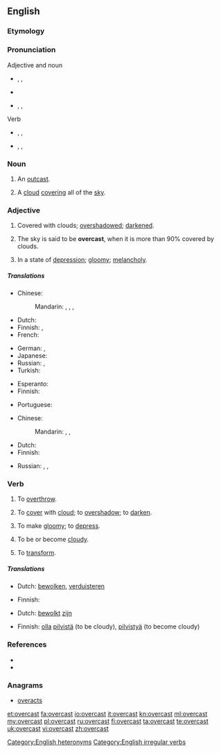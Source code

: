 {{wikipedia|dab=overcast (disambiguation)|overcast}}
==English==

===Etymology===
{{prefix|over|cast}}

===Pronunciation===
; Adjective and noun
* {{a|RP}} {{enPR|ōʹvə-käst'}}, {{IPA|/ˈəʊvəˌkɑːst/}}, {{X-SAMPA|/"@Uv@%kA:st/}}
* {{audio|en-uk-overcast.ogg|Audio (UK)}}
* {{a|GenAm}} {{enPR|ōʹvər-kăst'}}, {{IPA|/ˈoʊvɚ.kæst/}}, {{X-SAMPA|/"oUv@`.k{st/}}

; Verb
* {{a|RP}} {{enPR|ō'və-kästʹ}}, {{IPA|/ˌəʊvəˈkɑːst/}}, {{X-SAMPA|/%@Uv@"kA:st/}}
* {{a|GenAm}} {{enPR|ō'vər-kăstʹ}}, {{IPA|/ˌoʊvɚˈkæst/}}, {{X-SAMPA|/oUv@`"k{st/}}
*: {{rhymes|ɑːst}}<!--rhymes are by UK pronunciations only-->
[[Category:English heteronyms]]

===Noun===
{{en-noun}}

# {{obsolete}} An [[outcast]].
# A [[cloud]] [[cover]]ing all of the [[sky]].

===Adjective===
{{en-adj}}

# Covered with clouds; [[overshadow]]ed; [[darken]]ed.
# {{meteorology}} The sky is said to be '''overcast''', when it is more than 90% covered by clouds.
# {{figuratively}} In a state of [[depression]]; [[gloomy]]; [[melancholy]].

=====Translations=====
{{trans-top|covered with clouds; overshadowed; darkened}}
* Chinese:
*: Mandarin: {{t|zh|陰沉|sc=Hani}}, {{t|zh|阴沉|tr=yīnchén|sc=Hani}}, {{t|zh|灰蒙蒙|tr=huīmēngmēng|sc=Hani}}, {{t|zh|低沉|tr=dīchén|sc=Hani}}
* Dutch: {{t|nl|betrokken}}
* Finnish: {{t-|fi|pilvinen}}, {{t+|fi|synkkä}}
* French: {{t+|fr|nuageux}}
{{trans-mid}}
* German: {{t|de|bedeckt}}, {{t|de|bewölkt}}
* Japanese: {{t|ja|どんより|alt=どんよりした|sc=Jpan}}
* Russian: {{t|ru|облачный|tr=óblačnyj|sc=Cyrl}}, {{t+|ru|пасмурный|tr=pásmurnyj|sc=Cyrl}}
* Turkish: {{t|tr|bulutlu}}
{{trans-bottom}}

{{trans-top|meteorological term}}
* Esperanto: {{t-|eo|nuboplena|xs=Esperanto}}
* Finnish: {{t-|fi|pilvinen}}
{{trans-mid}}
* Portuguese: {{t|pt|encoberto}}
{{trans-bottom}}

{{trans-top|in a state of depression; gloomy; melancholy}}
* Chinese:
*: Mandarin: {{t|zh|陰沉|sc=Hani}}, {{t|zh|阴沉|tr=yīnchén|sc=Hani}}, {{t|zh|低沉|tr=dīchén|sc=Hani}}
* Dutch: {{t|nl|neerslachtig}}
* Finnish: {{t+|fi|synkkä}}
{{trans-mid}}
* Russian: {{t|ru|угрюмый|tr=ugrjúmyj|sc=Cyrl}}, {{t|ru|мрачный|tr=mráčnyj|sc=Cyrl}}, {{t|ru|хмурый|tr=xmúryj|sc=Cyrl}}
{{trans-bottom}}

===Verb===
{{en-verb|overcasts|overcasting|overcast}}

# {{transitive|obsolete}} To [[overthrow]].
# {{transitive}} To [[cover]] with [[cloud]]; to [[overshadow]]; to [[darken]].
# {{transitive}} To make [[gloomy]]; to [[depress]].
# {{intransitive|obsolete}} To be or become [[cloudy]].
# {{transitive|obsolete}} To [[transform]].

=====Translations=====
{{trans-top|to cover with cloud; to overshadow; to darken}}
* Dutch: [[bewolken]], [[verduisteren]]
{{trans-mid}}
* Finnish: {{t|fi|peittää pilveen}}
{{trans-bottom}}

{{trans-top|to be or become cloudy}}
* Dutch: [[bewolkt]] [[zijn]]
{{trans-mid}}
* Finnish: [[olla]] [[pilvinen|pilvistä]] (to be cloudy), [[pilvistyä]] (to become cloudy)
{{trans-bottom}}

===References===
* {{R:Century 1911}}
* {{R:Webster 1913}}

===Anagrams===
* [[overacts#English|overacts]]

[[Category:English irregular verbs]]

[[et:overcast]]
[[fa:overcast]]
[[io:overcast]]
[[it:overcast]]
[[kn:overcast]]
[[ml:overcast]]
[[my:overcast]]
[[pl:overcast]]
[[ru:overcast]]
[[fi:overcast]]
[[ta:overcast]]
[[te:overcast]]
[[uk:overcast]]
[[vi:overcast]]
[[zh:overcast]]